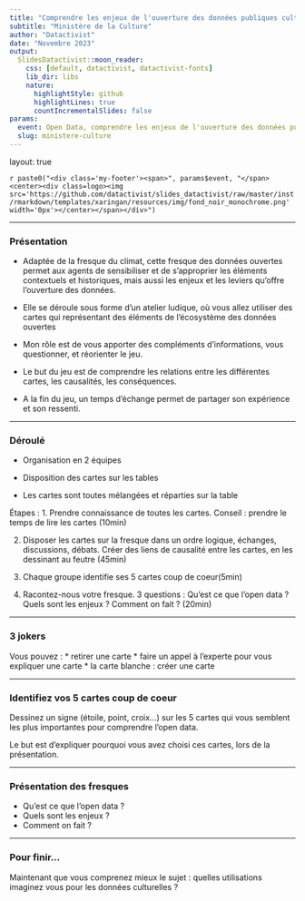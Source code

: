 ```yaml
---
title: "Comprendre les enjeux de l'ouverture des données publiques culturelles"
subtitle: "Ministère de la Culture"
author: "Datactivist"
date: "Novembre 2023"
output:
  SlidesDatactivist::moon_reader:
    css: [default, datactivist, datactivist-fonts]
    lib_dir: libs
    nature:
      highlightStyle: github
      highlightLines: true
      countIncrementalSlides: false
params:
  event: Open Data, comprendre les enjeux de l'ouverture des données publiques culturelles
  slug: ministere-culture
---
```


layout: true


`r paste0("<div class='my-footer'><span>", params$event, "</span> <center><div class=logo><img src='https://github.com/datactivist/slides_datactivist/raw/master/inst/rmarkdown/templates/xaringan/resources/img/fond_noir_monochrome.png' width='0px'></center></span></div>")` 


---

### Présentation

* Adaptée de la fresque du climat, cette fresque des données ouvertes permet aux agents de sensibiliser et de s’approprier les éléments contextuels et historiques, mais aussi les enjeux et les leviers qu’offre l’ouverture des données.

* Elle se déroule sous forme d’un atelier ludique, où vous allez utiliser des cartes qui représentant des éléments de l'écosystème des données ouvertes

* Mon rôle est de vous apporter des compléments d’informations, vous questionner, et réorienter le jeu.

* Le but du jeu est de comprendre les relations entre les différentes cartes, les causalités, les conséquences.

* A la fin du jeu, un temps d’échange permet de partager son expérience et son ressenti.

---

### Déroulé

* Organisation en 2 équipes

* Disposition des cartes sur les tables

* Les cartes sont toutes mélangées et réparties sur la table


Étapes : 
1. Prendre connaissance de toutes les cartes. Conseil : prendre le temps de lire les cartes (10min)

2. Disposer les cartes sur la fresque dans un ordre logique, échanges, discussions, débats. Créer des liens de causalité entre les cartes, en les dessinant au feutre (45min)

3. Chaque groupe identifie ses 5 cartes coup de coeur(5min)

4. Racontez-nous votre fresque. 3 questions : Qu’est ce que l’open data ? Quels sont les enjeux ? Comment on fait ? (20min)

---

### 3 jokers

Vous pouvez :
* retirer une carte
* faire un appel à l'experte pour vous expliquer une carte
* la carte blanche : créer une carte

---

### Identifiez vos 5 cartes coup de coeur

Dessinez un signe (étoile, point, croix…) sur les 5 cartes qui vous semblent les plus importantes pour comprendre l’open data.

Le but est d’expliquer pourquoi vous avez choisi ces cartes, lors de la présentation.


---

### Présentation des fresques

* Qu’est ce que l’open data ? 
* Quels sont les enjeux ?
* Comment on fait ?

---

### Pour finir...

Maintenant que vous comprenez mieux le sujet : quelles utilisations imaginez vous pour les données culturelles ?

